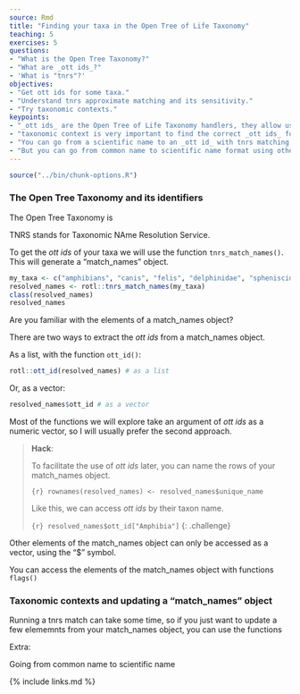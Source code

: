 ```yaml
---
source: Rmd
title: "Finding your taxa in the Open Tree of Life Taxonomy"
teaching: 5
exercises: 5
questions:
- "What is the Open Tree Taxonomy?"
- "What are _ott ids_?"
- 'What is "tnrs"?'
objectives:
- "Get ott ids for some taxa."
- "Understand tnrs approximate matching and its sensitivity."
- "Try taxonomic contexts."
keypoints:
- "_ott ids_ are the Open Tree of Life Taxonomy handlers, they allow us to interact with the Open Tree synthetic tree."
- "taxonomic context is very important to find the correct _ott ids_ for our taxa."
- "You can go from a scientific name to an _ott id_ with tnrs matching."
- "But you can go from common name to scientific name format using other functions, to make your own workflow."
---
```

```r
source("../bin/chunk-options.R")
```

### The Open Tree Taxonomy and its identifiers


The Open Tree Taxonomy is

TNRS stands for Taxonomic NAme Resolution Service.

To get the _ott ids_ of your taxa we will use the function `tnrs_match_names()`. This will generate a "match_names" object.
```r
my_taxa <- c("amphibians", "canis", "felis", "delphinidae", "spheniscidae")
resolved_names <- rotl::tnrs_match_names(my_taxa)
class(resolved_names)
resolved_names
```

Are you familiar with the elements of a match_names object?


There are two ways to extract the _ott ids_ from a match_names object.

As a list, with the function `ott_id()`:

```r
rotl::ott_id(resolved_names) # as a list
```

Or, as a vector:

```r
resolved_names$ott_id # as a vector
```

Most of the functions we will explore take an argument of _ott ids_ as a numeric vector, so I will usually prefer the second approach.

> **Hack**:
>
> To facilitate the use of _ott ids_ later, you can name the rows of your match_names object.
>
> ```{r}
> rownames(resolved_names) <- resolved_names$unique_name
> ```
>
> Like this, we can access _ott ids_ by their taxon name.
>
> ```{r}
> resolved_names$ott_id["Amphibia"]
> ```
{: .challenge}

Other elements of the match_names object can only be accessed as a vector, using the "$" symbol.


You can access the  elements of the match_names object with functions `flags()`


### Taxonomic contexts and updating a "match_names" object

Running a tnrs match can take some time, so if you just want to update a few elememnts from your match_names object, you can use the functions

Extra:

Going from common name to scientific name

{% include links.md %}
